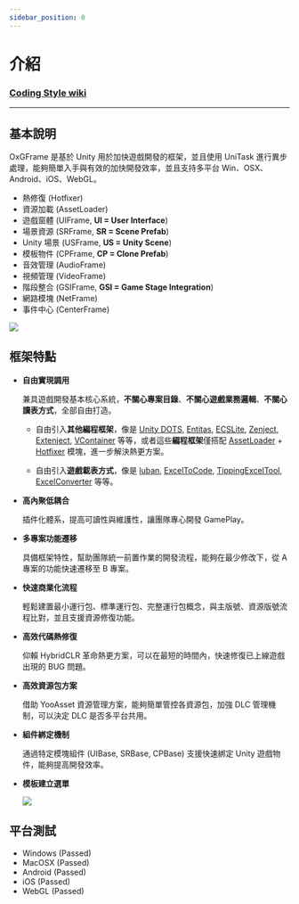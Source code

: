 ```yaml
---
sidebar_position: 0
---
```



# 介紹

### [Coding Style wiki](https://github.com/michael811125/OxGFrame/wiki/Coding-Style)

---

## 基本說明

OxGFrame 是基於 Unity 用於加快遊戲開發的框架，並且使用 UniTask 進行異步處理，能夠簡單入手與有效的加快開發效率，並且支持多平台 Win、OSX、Android、iOS、WebGL。
- 熱修復 (Hotfixer)
- 資源加載 (AssetLoader)
- 遊戲窗體 (UIFrame, **UI = User Interface**)
- 場景資源 (SRFrame, **SR = Scene Prefab**)
- Unity 場景 (USFrame, **US = Unity Scene**)
- 模板物件 (CPFrame, **CP = Clone Prefab**)
- 音效管理 (AudioFrame)
- 視頻管理 (VideoFrame)
- 階段整合 (GSIFrame, **GSI = Game Stage Integration**)
- 網路模塊 (NetFrame)
- 事件中心 (CenterFrame)

![](/img/intro/img_1.png)

## 框架特點

- **自由實現調用**

  兼具遊戲開發基本核心系統，**不關心專案目錄**、**不關心遊戲業務邏輯**、**不關心讀表方式**，全部自由打造。
  - 自由引入**其他編程框架**，像是 [Unity DOTS](https://unity.com/dots), [Entitas](https://github.com/sschmid/Entitas), [ECSLite](https://github.com/Leopotam/ecslite), [Zenject](https://github.com/modesttree/Zenject), [Extenject](https://github.com/Mathijs-Bakker/Extenject), [VContainer](https://github.com/hadashiA/VContainer) 等等，或者這些**編程框架**僅搭配 [AssetLoader](https://github.com/michael811125/OxGFrame#assetloader-dependence-yooasset) + [Hotfixer](https://github.com/michael811125/OxGFrame#hotfixer-dependence-hybridclr-assetloader) 模塊，進一步解決熱更方案。

  - 自由引入**遊戲載表方式**，像是 [luban](https://github.com/focus-creative-games/luban), [ExcelToCode](https://github.com/feifeid47/ExcelToCode), [TippingExcelTool](https://github.com/TippingGame/TippingExcelTool?tab=readme-ov-file), [ExcelConverter](https://github.com/JohnsonChenz/ExcelConverter) 等等。

- **高內聚低耦合**
  
  插件化體系，提高可讀性與維護性，讓團隊專心開發 GamePlay。

- **多專案功能遷移** 

  具備框架特性，幫助團隊統一前置作業的開發流程，能夠在最少修改下，從 A 專案的功能快速遷移至 B 專案。

- **快速商業化流程**

  輕鬆建置最小運行包、標準運行包、完整運行包概念，與主版號、資源版號流程比對，並且支援資源修復功能。

- **高效代碼熱修復**
  
  仰賴 HybridCLR 革命熱更方案，可以在最短的時間內，快速修復已上線遊戲出現的 BUG 問題。

- **高效資源包方案**

  借助 YooAsset 資源管理方案，能夠簡單管控各資源包，加強 DLC 管理機制，可以決定 DLC 是否多平台共用。

- **組件綁定機制**

  通過特定模塊組件 (UIBase, SRBase, CPBase) 支援快速綁定 Unity 遊戲物件，能夠提高開發效率。

- **模板建立選單**

  ![](/img/intro/img_2.png)


## 平台測試
- Windows (Passed)
- MacOSX (Passed)
- Android (Passed)
- iOS (Passed)
- WebGL (Passed)

<ReactPlayer controls url='https://github.com/michael811125/OxGFrame/assets/30960759/fd04f6e5-6338-400c-9f57-dcdbdf73dfff' />